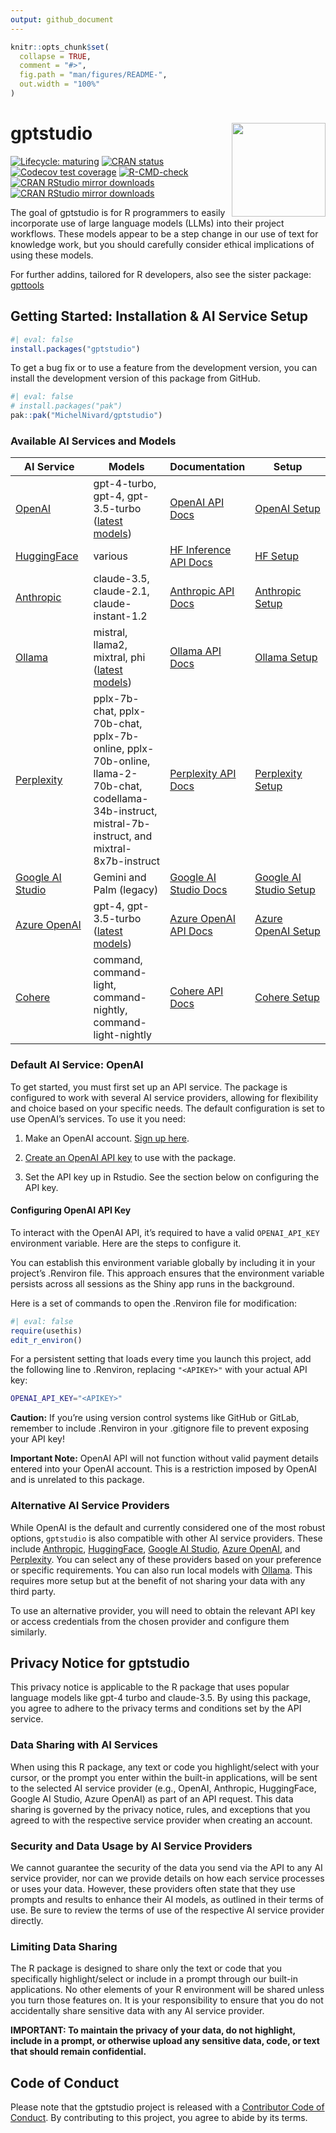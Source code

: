 ```yaml
---
output: github_document
---
```


<!-- README.md is generated from README.Rmd. Please edit that file -->

```r
knitr::opts_chunk$set(
  collapse = TRUE,
  comment = "#>",
  fig.path = "man/figures/README-",
  out.width = "100%"
)
```

# gptstudio <a href="https://michelnivard.github.io/gptstudio/"><img src="man/figures/logo.png" align="right" height="150"/>

<!-- badges: start -->

[![Lifecycle: maturing](https://img.shields.io/badge/lifecycle-experimental-orange.svg)](https://lifecycle.r-lib.org/articles/stages.html#experimental) 
[![CRAN status](https://www.r-pkg.org/badges/version/gptstudio)](https://CRAN.R-project.org/package=gptstudio) 
[![Codecov test coverage](https://codecov.io/gh/MichelNivard/gptstudio/branch/main/graph/badge.svg)](https://app.codecov.io/gh/MichelNivard/gptstudio?branch=main) 
[![R-CMD-check](https://github.com/MichelNivard/gptstudio/actions/workflows/R-CMD-check.yaml/badge.svg)](https://github.com/MichelNivard/gptstudio/actions/workflows/R-CMD-check.yaml)
[![CRAN RStudio mirror downloads](https://cranlogs.r-pkg.org/badges/gptstudio)](https://www.r-pkg.org/pkg/gptstudio)
[![CRAN RStudio mirror downloads](https://cranlogs.r-pkg.org/badges/grand-total/gptstudio)](https://www.r-pkg.org/pkg/gptstudio)

<!-- badges: end -->

The goal of gptstudio is for R programmers to easily incorporate use of large language models (LLMs) into their project workflows. These models appear to be a step change in our use of text for knowledge work, but you should carefully consider ethical implications of using these models.

For further addins, tailored for R developers, also see the sister package: [gpttools](https://jameshwade.github.io/gpttools/)

## Getting Started: Installation & AI Service Setup

```r
#| eval: false
install.packages("gptstudio")
```

To get a bug fix or to use a feature from the development version, you can install the development version of this package from GitHub.

```r
#| eval: false
# install.packages("pak")
pak::pak("MichelNivard/gptstudio")
```

### Available AI Services and Models

| AI Service | Models | Documentation | Setup |
| ---- | ---- | ---- | ---- |
| [OpenAI](https://platform.openai.com) | gpt-4-turbo, gpt-4, gpt-3.5-turbo ([latest models](https://platform.openai.com/docs/models)) | [OpenAI API Docs](https://platform.openai.com/docs/api-reference) | [OpenAI Setup](https://michelnivard.github.io/gptstudio/articles/openai.html) |
| [HuggingFace](https://huggingface.co/) | various | [HF Inference API Docs](https://huggingface.co/docs/hub/models-inference) | [HF Setup](https://michelnivard.github.io/gptstudio/articles/huggingface.html) |
| [Anthropic](https://docs.anthropic.com/claude/docs/guide-to-anthropics-prompt-engineering-resources) | claude-3.5, claude-2.1, claude-instant-1.2 | [Anthropic API Docs](https://docs.anthropic.com/claude/reference/getting-started-with-the-api) | [Anthropic Setup](https://michelnivard.github.io/gptstudio/articles/anthropic.html) |
| [Ollama](https://ollama.com/) | mistral, llama2, mixtral, phi ([latest models](https://ollama.com/library)) | [Ollama API Docs](https://github.com/ollama/ollama/blob/main/docs/api.md) | [Ollama Setup](https://michelnivard.github.io/gptstudio/articles/ollama.html) |
| [Perplexity](https://www.perplexity.ai) | pplx-7b-chat, pplx-70b-chat, pplx-7b-online, pplx-70b-online, llama-2-70b-chat, codellama-34b-instruct, mistral-7b-instruct, and mixtral-8x7b-instruct | [Perplexity API Docs](https://docs.perplexity.ai/reference/post_chat_completions) | [Perplexity Setup](https://michelnivard.github.io/gptstudio/articles/perplexity.html) |
| [Google AI Studio](https://ai.google.dev/tutorials/ai-studio_quickstart) | Gemini and Palm (legacy) | [Google AI Studio Docs](https://ai.google.dev/docs) | [Google AI Studio Setup](https://michelnivard.github.io/gptstudio/articles/google.html) |
| [Azure OpenAI](https://learn.microsoft.com/en-us/azure/ai-services/openai/overview) | gpt-4, gpt-3.5-turbo ([latest models](https://learn.microsoft.com/en-us/azure/ai-services/openai/concepts/models#gpt-4-and-gpt-4-turbo-preview)) | [Azure OpenAI API Docs](https://learn.microsoft.com/en-us/azure/ai-services/openai/quickstart?tabs=command-line,python&pivots=rest-api) | [Azure OpenAI Setup](https://michelnivard.github.io/gptstudio/articles/azure.html) |
| [Cohere](https://cohere.com/) | command, command-light, command-nightly, command-light-nightly | [Cohere API Docs](https://docs.cohere.com/) | [Cohere Setup](https://michelnivard.github.io/gptstudio/articles/cohere.html) |

### Default AI Service: OpenAI

To get started, you must first set up an API service. The package is configured to work with several AI service providers, allowing for flexibility and choice based on your specific needs. The default configuration is set to use OpenAI's services. To use it you need:

1.  Make an OpenAI account. [Sign up here](https://openai.com/api/).

2.  [Create an OpenAI API key](https://platform.openai.com/account/api-keys) to use with the package.

3.  Set the API key up in Rstudio. See the section below on configuring the API key.

#### Configuring OpenAI API Key

To interact with the OpenAI API, it's required to have a valid `OPENAI_API_KEY` environment variable. Here are the steps to configure it.

You can establish this environment variable globally by including it in your project's .Renviron file. This approach ensures that the environment variable persists across all sessions as the Shiny app runs in the background.

Here is a set of commands to open the .Renviron file for modification:

```r
#| eval: false
require(usethis)
edit_r_environ()
```

For a persistent setting that loads every time you launch this project, add the following line to .Renviron, replacing `"<APIKEY>"` with your actual API key:

``` bash
OPENAI_API_KEY="<APIKEY>"
```

**Caution:** If you're using version control systems like GitHub or GitLab, remember to include .Renviron in your .gitignore file to prevent exposing your API key!

**Important Note:** OpenAI API will not function without valid payment details entered into your OpenAI account. This is a restriction imposed by OpenAI and is unrelated to this package.

### Alternative AI Service Providers

While OpenAI is the default and currently considered one of the most robust options, `gptstudio` is also compatible with other AI service providers. These include [Anthropic](https://michelnivard.github.io/gptstudio/articles/anthropic.html), [HuggingFace](https://michelnivard.github.io/gptstudio/articles/huggingface.html), [Google AI Studio](https://michelnivard.github.io/gptstudio/articles/google.html), [Azure OpenAI](https://michelnivard.github.io/gptstudio/articles/azure.html), and [Perplexity](https://michelnivard.github.io/gptstudio/articles/perplexity.html). You can select any of these providers based on your preference or specific requirements. You can also run local models with [Ollama](https://michelnivard.github.io/gptstudio/articles/ollama.html). This requires more setup but at the benefit of not sharing your data with any third party.

To use an alternative provider, you will need to obtain the relevant API key or access credentials from the chosen provider and configure them similarly.

## Privacy Notice for gptstudio

This privacy notice is applicable to the R package that uses popular language models like gpt-4 turbo and claude-3.5. By using this package, you agree to adhere to the privacy terms and conditions set by the API service.

### Data Sharing with AI Services

When using this R package, any text or code you highlight/select with your cursor, or the prompt you enter within the built-in applications, will be sent to the selected AI service provider (e.g., OpenAI, Anthropic, HuggingFace, Google AI Studio, Azure OpenAI) as part of an API request. This data sharing is governed by the privacy notice, rules, and exceptions that you agreed to with the respective service provider when creating an account.

### Security and Data Usage by AI Service Providers

We cannot guarantee the security of the data you send via the API to any AI service provider, nor can we provide details on how each service processes or uses your data. However, these providers often state that they use prompts and results to enhance their AI models, as outlined in their terms of use. Be sure to review the terms of use of the respective AI service provider directly.

### Limiting Data Sharing

The R package is designed to share only the text or code that you specifically highlight/select or include in a prompt through our built-in applications. No other elements of your R environment will be shared unless you turn those features on. It is your responsibility to ensure that you do not accidentally share sensitive data with any AI service provider.

**IMPORTANT: To maintain the privacy of your data, do not highlight, include in a prompt, or otherwise upload any sensitive data, code, or text that should remain confidential.**

## Code of Conduct

Please note that the gptstudio project is released with a [Contributor Code of Conduct](https://github.com/MichelNivard/gptstudio/blob/main/.github/CODE_OF_CONDUCT.md). By contributing to this project, you agree to abide by its terms.
